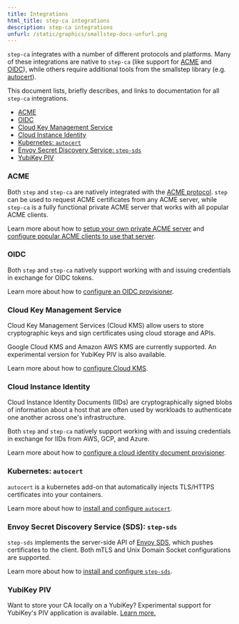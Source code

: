 ```yaml
---
title: Integrations
html_title: step-ca integrations
description: step-ca integrations
unfurl: /static/graphics/smallstep-docs-unfurl.png
---
```



`step-ca` integrates with a number of different protocols and platforms. Many 
of these integrations are native to `step-ca` (like support for [ACME][acme-rfc]
and [OIDC][oidc]), while others require additional tools from the smallstep 
library (e.g. [autocert][autocert]).

This document lists, briefly describes, and links to documentation for all 
`step-ca` integrations.

- [ACME](#acme)
- [OIDC](#oidc)
- [Cloud Key Management Service](#cloud-key-management-service)
- [Cloud Instance Identity](#cloud-instance-identity)
- [Kubernetes: `autocert`](#kubernetes-autocert)
- [Envoy Secret Discovery Service: `step-sds`](#envoy-secret-discovery-service-sds-step-sds)
- [YubiKey PIV](#yubikey-piv)

[acme-rfc]: https://tools.ietf.org/html/rfc8555
[oidc]: https://openid.net/connect/
[autocert]: https://github.com/smallstep/autocert

### ACME

Both `step` and `step-ca` are natively integrated with the [ACME protocol][acme-rfc]. `step`
can be used to request ACME certificates from any ACME server, while `step-ca` 
is a fully functional private ACME server that works with all popular ACME clients.

Learn more about how to [setup your own private ACME server][private-acme-server] and [configure 
popular ACME clients to use that server][configure-acme].

[private-acme-server]: /docs/tutorials/private-acme-server
[configure-acme]: /docs/tutorials/acme-client-configuration

### OIDC

Both `step` and `step-ca` natively support working with and issuing 
credentials in exchange for OIDC tokens.

Learn more about how to [configure an OIDC provisioner][configure-oidc].

[configure-oidc]: /docs/step-ca/configuration#oauthoidc-single-sign-on

### Cloud Key Management Service

Cloud Key Management Services (Cloud KMS) allow users to store cryptographic 
keys and sign certificates using cloud storage and APIs.

Google Cloud KMS and Amazon AWS KMS are currently supported. An experimental version for YubiKey PIV is also available.

Learn more about how to [configure Cloud KMS][configure-cloudkms].

[configure-cloudkms]: /docs/step-ca/configuration#cloud-key-management-service

### Cloud Instance Identity

Cloud Instance Identity Documents (IIDs) are cryptographically signed blobs of
information about a host that are often used by workloads to authenticate one another
across one's infrastructure.

Both `step` and `step-ca` natively support working with and issuing 
credentials in exchange for IIDs from AWS, GCP, and Azure.

Learn more about how to [configure a cloud identity document provisioner][configure-iid].

[configure-iid]: /docs/step-ca/configuration#cloud-provisioners

### Kubernetes: `autocert`

`autocert` is a kubernetes add-on that automatically injects TLS/HTTPS certificates into your containers.

Learn more about how to [install and configure `autocert`][autocert].

### Envoy Secret Discovery Service (SDS): `step-sds`

`step-sds` implements the server-side API of [Envoy SDS][envoy-sds], which
pushes certificates to the client. Both mTLS and Unix Domain Socket
configurations are supported.

Learn more about how to [install and configure `step-sds`][step-sds].

[step-sds]: https://github.com/smallstep/step-sds
[envoy-sds]: https://www.envoyproxy.io/docs/envoy/latest/configuration/security/secret

### YubiKey PIV

Want to store your CA locally on a YubiKey? Experimental support for YubiKey's PIV application is available. [Learn more.](/docs/step-ca/configuration#yubikey)

